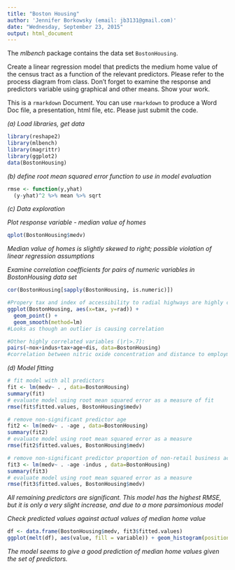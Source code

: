 ---
title: "Boston Housing"
author: 'Jennifer Borkowsky (email: jb3131@gmail.com)'
date: "Wednesday, September 23, 2015"
output: html_document
---

The *mlbench* package contains the data set `BostonHousing`. 

Create a linear regression model that predicts the medium home value of the census tract as a function of the relevant predictors. Please refer to the process diagram from class. Don't forget to examine the response and predictors variable using graphical and other means.  Show your work.

This is a `rmarkdown` Document. You can use `rmarkdown` to produce a Word Doc
file, a presentation, html file, etc. Please just submit the code.


*(a) Load libraries, get data*
```{r, warning=F}
library(reshape2)
library(mlbench)
library(magrittr)
library(ggplot2)
data(BostonHousing)
```

*(b) define root mean squared error function to use in model evaluation*
```{r}
rmse <- function(y,yhat)
  (y-yhat)^2 %>% mean %>% sqrt
```

*(c) Data exploration*

*Plot response variable - median value of homes*
```{r, fig.width=4, fig.height=3, warning=F}
qplot(BostonHousing$medv)
```

*Median value of homes is slightly skewed to right; possible violation of linear regression assumptions*

*Examine correlation coefficients for pairs of numeric variables in BostonHousing data set*
```{r}
cor(BostonHousing[sapply(BostonHousing, is.numeric)]) 

#Propery tax and index of accessibility to radial highways are highly correlated, check plot
ggplot(BostonHousing, aes(x=tax, y=rad)) +
  geom_point() +
  geom_smooth(method=lm)
#Looks as though an outlier is causing correlation

#Other highly correlated variables (|r|>.7):
pairs(~nox+indus+tax+age+dis, data=BostonHousing)
#correlation between nitric oxide concentration and distance to employment centers could be a problem
```

*(d) Model fitting*
```{r}
# fit model with all predictors
fit <- lm(medv~ . , data=BostonHousing)
summary(fit)
# evaluate model using root mean squared error as a measure of fit
rmse(fit$fitted.values, BostonHousing$medv)
```

```{r}
# remove non-significant predictor age
fit2 <- lm(medv~ . -age , data=BostonHousing)
summary(fit2)
# evaluate model using root mean squared error as a measure
rmse(fit2$fitted.values, BostonHousing$medv)
```

```{r}
# remove non-significant predictor proportion of non-retail business acres
fit3 <- lm(medv~ . -age -indus , data=BostonHousing)
summary(fit3)
# evaluate model using root mean squared error as a measure
rmse(fit3$fitted.values, BostonHousing$medv)
```

*All remaining predictors are significant.  This model has the highest RMSE, but it is only a very slight increase, and due to a more parsimonious model*

*Check predicted values against actual values of median home value*
```{r, fig.width=6, fig.height=5}
df <- data.frame(BostonHousing$medv, fit3$fitted.values)
ggplot(melt(df), aes(value, fill = variable)) + geom_histogram(position = "dodge")
```

*The model seems to give a good prediction of median home values given the set of predictors.*
